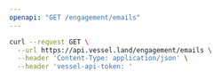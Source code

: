```yaml
---
openapi: "GET /engagement/emails"
---
```


<RequestExample>

```bash Request
curl --request GET \
  --url https://api.vessel.land/engagement/emails \
  --header 'Content-Type: application/json' \
  --header 'vessel-api-token: '
```

</RequestExample>
